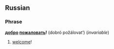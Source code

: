 == Russian ==
===Phrase===
'''[[добро]] [[жаловать|пожаловать]]!''' (dobró požálovat’) (''invariable'')

# [[welcome]]!